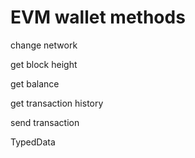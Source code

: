 
# EVM wallet methods

change network

get block height

get balance

get transaction history

send transaction

TypedData

<EthereumSendTransaction></EthereumSendTransaction>
